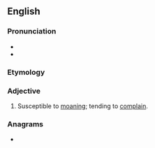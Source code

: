 ==English==

===Pronunciation===
* {{IPA|/məʊni/|lang=en}}
* {{rhymes|əʊni|lang=en}}

===Etymology===
{{suffix|moan|y|lang=en}}

===Adjective===
{{en-adj|er}}

# {{lb|en|informal}} Susceptible to [[moan]]ing; tending to [[complain]].

===Anagrams===
* {{anagrams|en|anomy}}